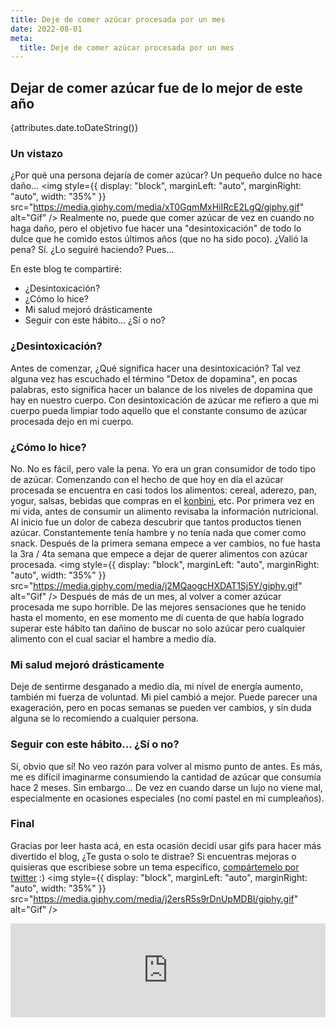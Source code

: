 ```yaml
---
title: Deje de comer azúcar procesada por un mes
date: 2022-08-01
meta:
  title: Deje de comer azúcar procesada por un mes
---
```


## Dejar de comer azúcar fue de lo mejor de este año

{attributes.date.toDateString()}

### Un vistazo

¿Por qué una persona dejaría de comer azúcar? Un pequeño dulce no hace daño...
<img
  style={{
    display: "block",
    marginLeft: "auto",
    marginRight: "auto",
    width: "35%"
  }}
  src="https://media.giphy.com/media/xT0GqmMxHiIRcE2LgQ/giphy.gif"
  alt="Gif"
/>
Realmente no, puede que comer azúcar de vez en cuando no haga daño, pero el objetivo fue hacer una "desintoxicación" de todo lo dulce que he comido estos últimos años (que no ha sido poco). ¿Valió la pena? Sí. ¿Lo seguiré haciendo? Pues...

En este blog te compartiré:
<ul>
  <li>¿Desintoxicación?</li>
  <li>¿Cómo lo hice?</li>
  <li>Mi salud mejoró drásticamente</li>
  <li>Seguir con este hábito... ¿Sí o no?</li>
</ul>

### ¿Desintoxicación?

Antes de comenzar, ¿Qué significa hacer una desintoxicación? Tal vez alguna vez has escuchado el término "Detox de dopamina", en pocas palabras, esto significa hacer un balance de los niveles de dopamina que hay en nuestro cuerpo. Con desintoxicación de azúcar me refiero a que mi cuerpo pueda limpiar todo aquello que el constante consumo de azúcar procesada dejo en mi cuerpo.

### ¿Cómo lo hice?

No. No es fácil, pero vale la pena. Yo era un gran consumidor de todo tipo de azúcar. Comenzando con el hecho de que hoy en día el azúcar procesada se encuentra en casi todos los alimentos: cereal, aderezo, pan, yogur, salsas, bebidas que compras en el <a href="https://www.thefreedictionary.com/Konbini" target="_blank">konbini</a>, etc. Por primera vez en mi vida, antes de consumir un alimento revisaba la información nutricional. Al inicio fue un dolor de cabeza descubrir que tantos productos tienen azúcar. Constantemente tenía hambre y no tenía nada que comer como snack. Después de la primera semana empece a ver cambios, no fue hasta la 3ra / 4ta semana que empece a dejar de querer alimentos con azúcar procesada.
<img
  style={{
    display: "block",
    marginLeft: "auto",
    marginRight: "auto",
    width: "35%"
  }}
  src="https://media.giphy.com/media/j2MQaogcHXDAT1Sj5Y/giphy.gif"
  alt="Gif"
/>
Después de más de un mes, al volver a comer azúcar procesada me supo horrible. De las mejores sensaciones que he tenido hasta el momento, en ese momento me di cuenta de que había logrado superar este hábito tan dañino de buscar no solo azúcar pero cualquier alimento con el cual saciar el hambre a medio día.

### Mi salud mejoró drásticamente

Deje de sentirme desganado a medio día, mi nivel de energía aumento, también mi fuerza de voluntad. Mi piel cambió a mejor. Puede parecer una exageración, pero en pocas semanas se pueden ver cambios, y sin duda alguna se lo recomiendo a cualquier persona. 

### Seguir con este hábito... ¿Sí o no?

Sí, obvio que sí! No veo razón para volver al mismo punto de antes. Es más, me es difícil imaginarme consumiendo la cantidad de azúcar que consumía hace 2 meses. Sin embargo... De vez en cuando darse un lujo no viene mal, especialmente en ocasiones especiales (no comí pastel en mi cumpleaños). 

### Final 
Gracias por leer hasta acá, en esta ocasión decidí usar gifs para hacer más divertido el blog, ¿Te gusta o solo te distrae? Si encuentras mejoras o quisieras que escribiese sobre un tema específico, <a href="https://twitter.com/kaitakami_/" target="_blank">compártemelo por twitter</a> :)
<img
  style={{
    display: "block",
    marginLeft: "auto",
    marginRight: "auto",
    width: "35%"
  }}
  src="https://media.giphy.com/media/j2ersR5s9rDnUpMDBI/giphy.gif"
  alt="Gif"
/>

<iframe
  src="https://embeds.beehiiv.com/eb2aa2c1-0717-4026-8fd6-766b64c8a5d1"
  data-test-id="beehiiv-embed"
  width="100%"
  height={320}
  frameBorder={0}
  scrolling="no"
  style={{
    borderRadius: 4,
    border: "2px solid #e5e7eb",
    margin: 0,
    backgroundColor: "transparent"
  }}
/>


